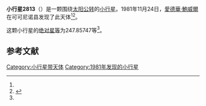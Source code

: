 {{Infobox planet
| bgcolour = #FFFFC0
| name = 2813 Zappala
| symbol = 
| image = 
| caption = 
| discovery = yes
| discovery_ref = 
| discoverer = [[愛德華·鮑威爾|愛德華·鮑威爾]]
| discovery_site = [[可可尼诺县|可可尼诺县]] 
| discovered = 1981年11月24日
| designations = yes
| mp_name = 
| named_after = 
| alt_names = 1981 WZ/ 1931 VZ / 1949 FC / 1964 TH / 1979 OS14
| mp_category = [[主带小行星|主带小行星]]
| orbit_ref = <ref name="a">[http://ssd.jpl.nasa.gov/sbdb.cgi?sstr=2813 2813 Zappala] {{Wayback|url=http://ssd.jpl.nasa.gov/sbdb.cgi?sstr=2813 |date=20201020032300 }}，小行星數據庫瀏覽器（JPL Small-Body Database Browser）－[[美国国家航空航天局|美国国家航空航天局]]喷气推进实验室</ref>
| epoch = 2456400.5 (2013年4月18日更新)
| aphelion = {{convert|3.6104109|AU|km|3|abbr=on|lk=out}}
| perihelion = {{convert|2.6670137|AU|km|3|abbr=on}}
| semimajor = {{convert|3.1387123|AU|km|3|abbr=on}}
| eccentricity = 0.1502841
| period = 2031.073736 [[日|日]]<br />5.56[[儒略年|儒略年]]
| avg_speed = 
| inclination = 14.73816
| asc_node = 231.86858
| mean_anomaly = 
| arg_peri = 247.85747
| satellites = 
| physical_characteristics = yes
| dimensions = 
| mass = 
| density = 
| surface_grav = 
| escape_velocity = 
| sidereal_day = 
| axial_tilt = 
| pole_ecliptic_lat = 
| pole_ecliptic_lon = 
| albedo = 
| temperatures= 
| temp_name1 = 
| mean_temp_1 = 
| max_temp_1 = 
| temp_name2 = 
| max_temp_2 = 
| spectral_type = 
| abs_magnitude = 247.85747
}}

'''小行星2813'''（{{lang-en|2813 Zappala}}）是一颗围绕[[太阳|太阳]][[公转|公转]]的[[小行星|小行星]]。1981年11月24日，[[愛德華·鮑威爾|愛德華·鮑威爾]]在可可尼诺县发现了此天体<ref name="a" /><ref>{{cite news|title=小行星列表|url=http://cfa-www.harvard.edu/iau/lists/NumberedMPs.txt|accessdate=2013-07-08|newspaper=哈佛大学|archive-date=2008-05-17|archive-url=https://web.archive.org/web/20080517010638/http://cfa-www.harvard.edu/iau/lists/NumberedMPs.txt|dead-url=no}}</ref>。

这颗小行星的[[绝对星等|绝对星等]]为247.85747等<ref name="a" />。

==参考文献==
{{reflist}}
{{Minor Planet Number|[[小行星2812|小行星2812]]|[[小行星2814|小行星2814]]}}

{{小天体}}

[[Category:小行星带天体|Category:小行星带天体]]
[[Category:1981年发现的小行星|Category:1981年发现的小行星]]

{{asteroid-stub}}